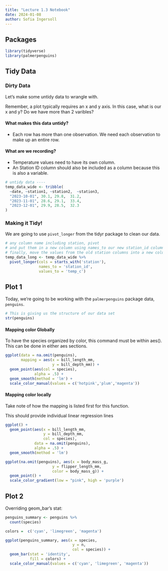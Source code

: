 ```yaml
---
title: "Lecture 1.3 Notebook"
date: 2024-01-08
author: Sofia Ingersoll 
---
```

## Packages
```r
library(tidyverse)
library(palmerpenguins)
```

## Tidy Data

### Dirty Data

Let's make some untidy data to wrangle with.

Remember, a plot typically requires an x and y axis. In this case, what is our x and y? Do we have more than 2 varibles?

#### What makes this data untidy?
- Each row has more than one observation. We need each observation to make up an entire row.

#### What are we recording? 
- Temperature values need to have its own column.
- An Station ID column should also be included as a column because this is also a variable.
```r
# untidy data ----
temp_data_wide <- tribble(
  ~date, ~station1, ~station2,  ~station3,
  "2023-10-01", 30.1, 29.8,  31.2,
  "2023-11-01", 28.6, 29.1,  33.4,
  "2023-12-01", 29.9, 28.5,  32.3
)
```

### Making it Tidy!

We are going to use `pivot_longer` from the tidyr package to clean our data. 
```r
# any column name including station, pivot
# and put them in a new column using names_to our new station_id column
# finally, move the values from the old station columns into a new column by the name of temp_c
temp_data_long <- temp_data_wide %>% 
  pivot_longer(cols = starts_with('station'),
               names_to = 'station_id',
               values_to = 'temp_c')
```

## Plot 1

Today, we're going to be working with the `palmerpenguins` package data, `penguins`.

```r
# This is giving us the structure of our data set
str(penguins)
```

#### Mapping color Globally
To have the species organized by color, this command must be within aes(). This can be done in either aes sections.
```r
ggplot(data = na.omit(penguins),
       mapping = aes(x = bill_length_mm,
                     y = bill_depth_mm)) +
  geom_point(aes(col = species),
             alpha = .5) +
  geom_smooth(method = 'lm') +
  scale_color_manual(values = c('hotpink','plum','magenta'))
```
#### Mapping color locally 
Take note of how the mapping is listed first for this function. 

This should provide individual linear regression lines
```r
ggplot() +
  geom_point(aes(x = bill_length_mm,
                 y = bill_depth_mm,
                 col = species),
             data = na.omit(penguins),
             alpha = .5) +
  geom_smooth(method = 'lm')
```


```r
ggplot(na.omit(penguins), aes(x = body_mass_g,
                     y = flipper_length_mm,
                     color = body_mass_g)) +
  geom_point() +
  scale_color_gradient(low = "pink", high = 'purple')
```
## Plot 2
Overriding geom_bar's stat:
```r
penguins_summary <- penguins %>% 
  count(species)

```

```r
colors =  c('cyan', 'limegreen', 'magenta')

ggplot(penguins_summary, aes(x = species,
                              y = n,
                              col = species)) +
  geom_bar(stat = 'identity',
           fill = colors) +
  scale_color_manual(values = c('cyan', 'limegreen', 'magenta')) 
```


